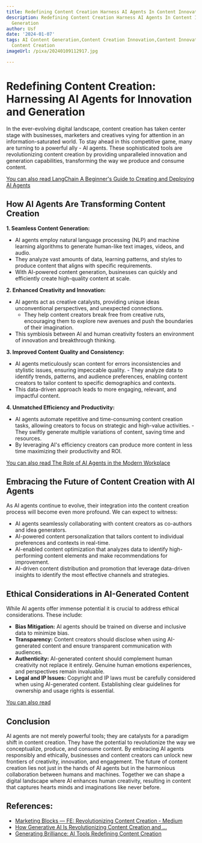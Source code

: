 ```yaml
---
title: Redefining Content Creation Harness AI Agents In Content Innovation and Generation
description: Redefining Content Creation Harness AI Agents In Content Innovation and
  Generation
author: Usf
date: '2024-01-07'
tags: AI Content Generation,Content Creation Innovation,Content Innovation,AI Agents,Redefining
  Content Creation
imageUrl: /pixa/20240109112917.jpg

---
```

# Redefining Content Creation: Harnessing AI Agents for Innovation  and Generation

In the ever-evolving digital landscape, content  creation has taken center stage with businesses, marketers and creatives vying for attention in an information-saturated world. To stay ahead in this competitive game, many are turning to a  powerful ally - AI agents. These  sophisticated tools are revolutionizing content creation by providing unparalleled innovation and generation capabilities, transforming the way we produce and consume content.

[You can also read LangChain A Beginner's Guide to Creating and Deploying AI Agents](LangChain%20A%20Beginner%27s%20Guide%20to%20Creating%20and%20Deploying%20AI%20Agents)


## How AI Agents Are Transforming Content  Creation
**1. Seamless  Content Generation:**
   - AI agents employ  natural language processing (NLP)  and  machine  learning algorithms to generate human-like text images, videos, and  audio.
   - They analyze vast amounts of data, learning patterns, and styles to produce content that aligns with  specific requirements.
   - With AI-powered content generation, businesses can quickly and efficiently create high-quality content at scale.

**2.  Enhanced Creativity and Innovation:**
   -  AI agents act as creative catalysts, providing unique ideas unconventional perspectives, and unexpected connections.
      - They  help content creators break free from creative ruts, encouraging them to explore new avenues and push the  boundaries of their imagination.
   - This symbiosis between AI and human  creativity fosters an environment of innovation and breakthrough thinking.

**3. Improved Content Quality and Consistency:**
   - AI agents meticulously scan content for errors inconsistencies and stylistic issues, ensuring impeccable quality.
    -  They analyze data to identify trends, patterns, and audience preferences, enabling  content creators to tailor content to specific demographics and contexts.
   - This data-driven approach leads  to more engaging,  relevant, and impactful content.

**4. Unmatched Efficiency and Productivity:**
   - AI agents automate repetitive and  time-consuming content creation  tasks, allowing creators to focus on strategic and high-value activities.
    -  They swiftly generate multiple variations of content, saving time and resources.
   - By  leveraging AI's efficiency creators can produce  more content in less time maximizing their productivity and ROI.

[You can also read The Role of AI Agents in the Modern  Workplace](The%20Role%20of%20AI%20Agents%20in%20the%20Modern%20Workplace)


## Embracing the Future of Content Creation with AI Agents
As AI agents continue to  evolve, their integration into the content creation process will become even more profound. We  can expect  to witness:

- AI agents seamlessly  collaborating with  content creators as co-authors and idea generators.
- AI-powered content personalization that tailors content to individual preferences and contexts in real-time.
- AI-enabled  content optimization that analyzes data  to identify high-performing content elements and make  recommendations for improvement.
- AI-driven content distribution  and promotion that leverage  data-driven insights to identify the most effective channels and strategies.

## Ethical  Considerations in AI-Generated Content
While AI agents offer immense potential it is crucial to address ethical considerations. These include:

-  **Bias Mitigation:** AI agents should be trained  on diverse  and  inclusive data to minimize  bias.
- **Transparency:** Content creators should disclose when using  AI-generated content and ensure transparent communication with audiences.
- **Authenticity:** AI-generated content should complement human creativity  not replace it entirely. Genuine human emotions experiences, and perspectives remain invaluable.
- **Legal and IP Issues:** Copyright and IP laws must be carefully considered  when using AI-generated content. Establishing clear guidelines for ownership and usage rights  is essential.

[You can also read ]()


##  Conclusion
AI agents are not merely powerful tools; they are catalysts for a  paradigm shift in content creation. They have the potential  to  revolutionize the way we conceptualize, produce, and consume content. By embracing AI  agents responsibly and ethically, businesses and  content creators can unlock new frontiers of creativity, innovation, and engagement. The future of content creation lies not just  in  the hands of  AI agents but in the harmonious collaboration between humans and  machines. Together we can shape a digital landscape where AI enhances human creativity, resulting  in content that captures hearts minds and imaginations like never before.

## References:
- [Marketing Blocks — FE: Revolutionizing Content Creation - Medium](https://medium.com/@selvavinayagampazhamalai/marketing-blocks-fe-revolutionizing-content-creation-89a9603d8303)
- [How Generative AI Is Revolutionizing Content Creation and ...](https://silentquadrant.com/thought-leadership/how-generative-ai-is-revolutionizing-content-creation-and-workflow-efficiency)
- [Generating Brilliance: AI Tools Redefining Content Creation](https://www.polilingua.com/blog/post/generative-ai-tools-for-content-creation.htm)
